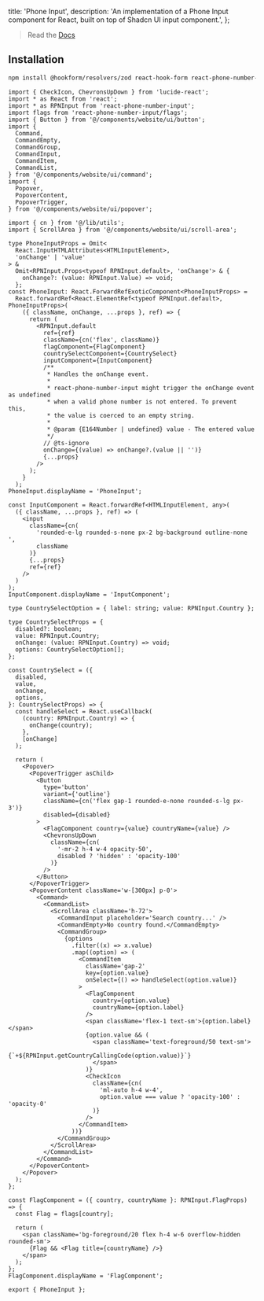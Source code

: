   title: 'Phone Input',
  description:
    'An implementation of a Phone Input component for React, built on top of Shadcn UI input component.',
};

> Read the [Docs](https://shadcn-phone-input.vercel.app)

<ComponentCodePreview name='phone-input' isFitheight hasReTrigger />

## Installation

```bash
npm install @hookform/resolvers/zod react-hook-form react-phone-number-input
```

```tsx phone-input.tsx
import { CheckIcon, ChevronsUpDown } from 'lucide-react';
import * as React from 'react';
import * as RPNInput from 'react-phone-number-input';
import flags from 'react-phone-number-input/flags';
import { Button } from '@/components/website/ui/button';
import {
  Command,
  CommandEmpty,
  CommandGroup,
  CommandInput,
  CommandItem,
  CommandList,
} from '@/components/website/ui/command';
import {
  Popover,
  PopoverContent,
  PopoverTrigger,
} from '@/components/website/ui/popover';

import { cn } from '@/lib/utils';
import { ScrollArea } from '@/components/website/ui/scroll-area';

type PhoneInputProps = Omit<
  React.InputHTMLAttributes<HTMLInputElement>,
  'onChange' | 'value'
> &
  Omit<RPNInput.Props<typeof RPNInput.default>, 'onChange'> & {
    onChange?: (value: RPNInput.Value) => void;
  };
const PhoneInput: React.ForwardRefExoticComponent<PhoneInputProps> =
  React.forwardRef<React.ElementRef<typeof RPNInput.default>, PhoneInputProps>(
    ({ className, onChange, ...props }, ref) => {
      return (
        <RPNInput.default
          ref={ref}
          className={cn('flex', className)}
          flagComponent={FlagComponent}
          countrySelectComponent={CountrySelect}
          inputComponent={InputComponent}
          /**
           * Handles the onChange event.
           *
           * react-phone-number-input might trigger the onChange event as undefined
           * when a valid phone number is not entered. To prevent this,
           * the value is coerced to an empty string.
           *
           * @param {E164Number | undefined} value - The entered value
           */
          // @ts-ignore
          onChange={(value) => onChange?.(value || '')}
          {...props}
        />
      );
    }
  );
PhoneInput.displayName = 'PhoneInput';

const InputComponent = React.forwardRef<HTMLInputElement, any>(
  ({ className, ...props }, ref) => (
    <input
      className={cn(
        'rounded-e-lg rounded-s-none px-2 bg-background outline-none ',
        className
      )}
      {...props}
      ref={ref}
    />
  )
);
InputComponent.displayName = 'InputComponent';

type CountrySelectOption = { label: string; value: RPNInput.Country };

type CountrySelectProps = {
  disabled?: boolean;
  value: RPNInput.Country;
  onChange: (value: RPNInput.Country) => void;
  options: CountrySelectOption[];
};

const CountrySelect = ({
  disabled,
  value,
  onChange,
  options,
}: CountrySelectProps) => {
  const handleSelect = React.useCallback(
    (country: RPNInput.Country) => {
      onChange(country);
    },
    [onChange]
  );

  return (
    <Popover>
      <PopoverTrigger asChild>
        <Button
          type='button'
          variant={'outline'}
          className={cn('flex gap-1 rounded-e-none rounded-s-lg px-3')}
          disabled={disabled}
        >
          <FlagComponent country={value} countryName={value} />
          <ChevronsUpDown
            className={cn(
              '-mr-2 h-4 w-4 opacity-50',
              disabled ? 'hidden' : 'opacity-100'
            )}
          />
        </Button>
      </PopoverTrigger>
      <PopoverContent className='w-[300px] p-0'>
        <Command>
          <CommandList>
            <ScrollArea className='h-72'>
              <CommandInput placeholder='Search country...' />
              <CommandEmpty>No country found.</CommandEmpty>
              <CommandGroup>
                {options
                  .filter((x) => x.value)
                  .map((option) => (
                    <CommandItem
                      className='gap-2'
                      key={option.value}
                      onSelect={() => handleSelect(option.value)}
                    >
                      <FlagComponent
                        country={option.value}
                        countryName={option.label}
                      />
                      <span className='flex-1 text-sm'>{option.label}</span>
                      {option.value && (
                        <span className='text-foreground/50 text-sm'>
                          {`+${RPNInput.getCountryCallingCode(option.value)}`}
                        </span>
                      )}
                      <CheckIcon
                        className={cn(
                          'ml-auto h-4 w-4',
                          option.value === value ? 'opacity-100' : 'opacity-0'
                        )}
                      />
                    </CommandItem>
                  ))}
              </CommandGroup>
            </ScrollArea>
          </CommandList>
        </Command>
      </PopoverContent>
    </Popover>
  );
};

const FlagComponent = ({ country, countryName }: RPNInput.FlagProps) => {
  const Flag = flags[country];

  return (
    <span className='bg-foreground/20 flex h-4 w-6 overflow-hidden rounded-sm'>
      {Flag && <Flag title={countryName} />}
    </span>
  );
};
FlagComponent.displayName = 'FlagComponent';

export { PhoneInput };
```
